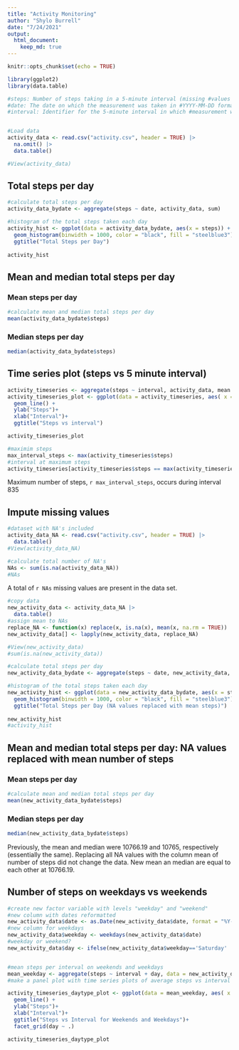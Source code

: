 ```yaml
---
title: "Activity Monitoring"
author: "Shylo Burrell"
date: "7/24/2021"
output: 
  html_document:
    keep_md: true
---
```


```r
knitr::opts_chunk$set(echo = TRUE)
```

```r
library(ggplot2)
library(data.table)
```


```r
#steps: Number of steps taking in a 5-minute interval (missing #values are coded as NA)
#date: The date on which the measurement was taken in #YYYY-MM-DD format
#interval: Identifier for the 5-minute interval in which #measurement was taken


#Load data
activity_data <- read.csv("activity.csv", header = TRUE) |>
  na.omit() |>
  data.table()

#View(activity_data)
```


## Total steps per day

```r
#calculate total steps per day
activity_data_bydate <- aggregate(steps ~ date, activity_data, sum)

#histogram of the total steps taken each day
activity_hist <- ggplot(data = activity_data_bydate, aes(x = steps)) +
  geom_histogram(binwidth = 1000, color = "black", fill = "steelblue3") +
  ggtitle("Total Steps per Day") 
  
activity_hist

```

## Mean and median total steps per day

### Mean steps per day
```r
#calculate mean and median total steps per day
mean(activity_data_bydate$steps)
```

### Median steps per day
```r
median(activity_data_bydate$steps)

```

## Time series plot (steps vs 5 minute interval)
```r
activity_timeseries <- aggregate(steps ~ interval, activity_data, mean )
activity_timeseries_plot <- ggplot(data = activity_timeseries, aes( x = interval, y = steps)) +
  geom_line() +
  ylab("Steps")+
  xlab("Interval")+
  ggtitle("Steps vs interval")

activity_timeseries_plot
```
```r
#maximim steps
max_interval_steps <- max(activity_timeseries$steps)
#interval at maximum steps
activity_timeseries[activity_timeseries$steps == max(activity_timeseries$steps),]
```

Maximum number of steps, `r max_interval_steps`, occurs during interval 835

## Impute missing values
```r
#dataset with NA's included
activity_data_NA <- read.csv("activity.csv", header = TRUE) |>
  data.table()
#View(activity_data_NA)
```


```r
#calculate total number of NA's
NAs <- sum(is.na(activity_data_NA))
#NAs
```

A total of `r NAs` missing values are present in the data set.

```r
#copy data
new_activity_data <- activity_data_NA |>
  data.table()
#assign mean to NAs
replace_NA <- function(x) replace(x, is.na(x), mean(x, na.rm = TRUE))
new_activity_data[] <- lapply(new_activity_data, replace_NA)

#View(new_activity_data)
#sum(is.na(new_activity_data))
```

```r
#calculate total steps per day
new_activity_data_bydate <- aggregate(steps ~ date, new_activity_data, sum)

#histogram of the total steps taken each day
new_activity_hist <- ggplot(data = new_activity_data_bydate, aes(x = steps)) +
  geom_histogram(binwidth = 1000, color = "black", fill = "steelblue3") +
  ggtitle("Total Steps per Day (NA values replaced with mean steps)") 
  
new_activity_hist
#activity_hist
```

## Mean and median total steps per day: NA values replaced with mean number of steps

### Mean steps per day
```r
#calculate mean and median total steps per day
mean(new_activity_data_bydate$steps)
```

### Median steps per day
```r
median(new_activity_data_bydate$steps)

```
Previously, the mean and median were 10766.19 and 10765, respectively (essentially the same). 
Replacing all NA values with the column mean of number of steps did not change the data. New mean an median are equal to each other at 10766.19.

## Number of steps on weekdays vs weekends
```r
#create new factor variable with levels "weekday" and "weekend"
#new column with dates reformatted
new_activity_data$date <- as.Date(new_activity_data$date, format = "%Y-%m-%d")
#new column for weekdays
new_activity_data$weekday <- weekdays(new_activity_data$date)
#weekday or weekend?
new_activity_data$day <- ifelse(new_activity_data$weekday=='Saturday' | new_activity_data$weekday=='Sunday', 'weekend', 'weekday')


#mean steps per interval on weekends and weekdays
mean_weekday <- aggregate(steps ~ interval + day, data = new_activity_data,mean)
#make a panel plot with time series plots of average steps vs interval for weekday and weekend

```
```r
activity_timeseries_daytype_plot <- ggplot(data = mean_weekday, aes( x = interval, y = steps)) +
  geom_line() +
  ylab("Steps")+
  xlab("Interval")+
  ggtitle("Steps vs Interval for Weekends and Weekdays")+
  facet_grid(day ~ .)

activity_timeseries_daytype_plot
```

